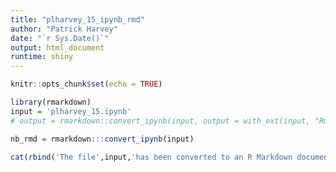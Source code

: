 ```yaml
---
title: "plharvey_15_ipynb_rmd"
author: "Patrick Harvey"
date: "`r Sys.Date()`"
output: html_document
runtime: shiny
---
```


```r
knitr::opts_chunk$set(echo = TRUE)
```

```r
library(rmarkdown)
input = 'plharvey_15.ipynb'
# output = rmarkdown::convert_ipynb(input, output = with_ext(input, "Rmd"))

nb_rmd = rmarkdown:::convert_ipynb(input)
```

```r
cat(rbind('The file',input,'has been converted to an R Markdown document.'))
```